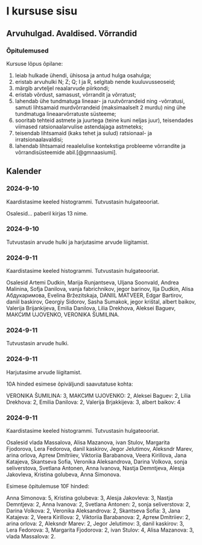 []{#sessions}

# I kursuse sisu

## Arvuhulgad. Avaldised. Võrrandid

### Õpitulemused

\multicolsbegin

Kursuse lõpus õpilane:

1. leiab hulkade ühendi, ühisosa ja antud hulga osahulga;
2. eristab arvuhulki N; Z; Q; I ja R, selgitab nende kuuluvusseoseid;
3. märgib arvteljel reaalarvude piirkondi;
4. eristab võrdust, samasust, võrrandit ja võrratust;
5. lahendab ühe tundmatuga lineaar- ja ruutvõrrandeid ning -võrratusi, samuti lihtsamaid
murdvõrrandeid (maksimaalselt 2 murdu) ning ühe tundmatuga lineaarvõrratuste süsteeme;
6. sooritab tehteid astmete ja juurtega (teine kuni neljas juur), teisendades viimased
ratsionaalarvulise astendajaga astmeteks;
7. teisendab lihtsamaid (kaks tehet ja sulud) ratsionaal- ja irratsionaalavaldisi;
8. lahendab lihtsamaid reaalelulise kontekstiga probleeme võrrandite ja võrrandisüsteemide
abil.[@gmnaasiumi].

\multicolsend

## Kalender

### 2024-9-10

Kaardistasime keeled histogrammi. Tutvustasin hulgateooriat.

Osalesid... paberil kirjas 13 nime.

### 2024-9-10

Tutvustasin arvude hulki ja harjutasime arvude liigitamist.

### 2024-9-11

Kaardistasime keeled histogrammi. Tutvustasin hulgateooriat.

Osalesid Artemi Dudkin, Marija Runjantseva, Uljana Soonvald, Andrea Malinina, Sofja Danilova, vanja fabrichnikov, jegor barinov, Ilja Dudkin, Alisa Абдукаримова, Evelina Bržezitskaja, DANIIL MATVEER, Edgar Bartirov, daniil baskirov, Georgiy Sidorov, Sasha Sumakok, jegor krištal, albert baikov, Valerija Brijankijeva, Emilia Danilova, Lilia Drekhova, Aleksei Baguev, МАКСИМ UJOVENKO, VERONIKA ŠUMILINA.

### 2024-9-11

Tutvustasin arvude hulki.

### 2024-9-11

Harjutasime arvude liigitamist.

10A hinded esimese õpiväljundi saavutatuse kohta:

VERONIKA ŠUMILINA: 3,
МАКСИМ UJOVENKO: 2,
Aleksei Baguev: 2,
Lilia Drekhova: 2,
Emilia Danilova: 2,
Valerija Brjakkijeva: 3,
albert baikov: 4

### 2024-9-11

Kaardistasime keeled histogrammi. Tutvustasin hulgateooriat.

Osalesid vlada Massalova, Alisa Mazanova, ivan Stulov, Margarita Fjodorova, Lera Fedorova, danil kaskirov, Jegor Jelutimov, Aleksndr Marev, arina orlova, Артем Dmitriiev, Viktoriia Barabanova, Veera Kirillova, Jana Katajeva, Skantseva Sofia, Veronika Aleksandrova, Darina Volkova, sonja seliverstova, Svetlana Antonen, Anna Ivanova, Nastja Demntjeva, Alesja Jakovleva, Kristina golubeva, Anna Simonova.

Esimese õpitulemuse 10F hinded:

Anna Simonova: 5,
Kristina golubeva: 3,
Alesja Jakovleva: 3,
Nastja Demntjeva: 2,
Anna Ivanova: 2,
Svetlana Antonen: 2,
sonja seliverstova: 2,
Darina Volkova: 2,
Veronika Aleksandrova: 2,
Skantseva Sofia: 3,
Jana Katajeva: 2,
Veera Kirillova: 2,
Viktoriia Barabanova: 2,
Артем Dmitriiev: 2,
arina orlova: 2,
Aleksndr Marev: 2,
Jegor Jelutimov: 3,
danil kaskirov: 3,
Lera Fedorova: 3,
Margarita Fjodorova: 2,
ivan Stulov: 4,
Alisa Mazanova: 3,
vlada Massalova: 2.
